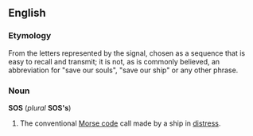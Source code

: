 ==English==
===Etymology===
From the letters represented by the signal, chosen as a sequence that is easy to recall and transmit; it is not, as is commonly believed, an abbreviation for "save our souls", "save our ship" or any other phrase.

===Noun===
'''SOS''' (''plural'' '''SOS's''')

#The conventional [[Morse code]] call made by a ship in [[distress]].